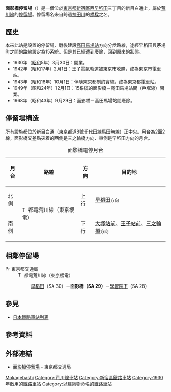 {{Unreferenced|time=2018-02-11T01:07:15+00:00}}
{{NoteTA|1 = zh:面影橋站; zh-cn:面影桥站; zh-tw:面影橋車站; zh-hk:面影橋站; }}
{{日本車站資訊
|公司色       = #009f40
|文字色     = 
|站名       = 面影橋停留場
|圖片       = Omokagebashi Station.jpg
|pxl        = 
|圖片說明   = 
|日文原名   = 面影橋
|平假名   = おもかげばし
|羅馬拼音   = Omokagebashi
|副站名    = 
|電報略號   = 
|所在地     = {{JPN}}[[東京都|東京都]][[新宿區|新宿區]][[西早稻田|西早稻田]]三丁目
|車站構造     = [[地面車站|地面車站]]
|月台配置     = 2面2線
|啟用年月日 = 1930年（[[昭和|昭和]]5年）3月30日
|廢站年月日 = 
|乘客人數   = 
|上下車人次   = 
|統計年度   = 
|轉車       = 
|備註       = 
|adjacent = {{Adjacent stations|system=東京都電車|line=SA|left=學習院下|right=早稻田|note-left=SA 28<br />0.5km|note-mid={{車站編號r|SA|29|#ee86a7|4}}<br />距離[[三之輪橋停留場|三之輪橋]]11.7km|note-right=SA 30<br />0.5km}}
}}
'''面影橋停留場'''（{{jpn|j=面影橋停留場|hg=おもかげぱしていりゅうじょ|rm=Omokagebashi teiryūjo|f=y}}）是一個位於[[東京都|東京都]][[新宿區|新宿區]][[西早稻田|西早稻田]]三丁目的新目白通上，屬於[[荒川線|荒川線]]的[[鐵路車站|停留場]]。停留場名來自跨過[[神田川_(東京都)|神田川]]的[[橋樑|橋樑]]之名。
== 歷史 ==
本來此站是{{link-ja|王子電氣軌道|王子電気軌道}}設置的停留場，戰後建設[[高田馬場站|高田馬場站]]方向分岔路線，途經早稻田與茅場町之間的路線設定為15系統。但是其已經遭到廢除，回到原來的狀態。
* 1930年（[[昭和|昭和]]5年）3月30日：開業。
* 1942年（昭和17年）2月1日：王子電氣軌道被東京市收購，成為東京市電車站。
* 1943年（昭和18年）10月1日：伴隨東京都制的實施，成為東京都電車站。
* 1949年（昭和24年）12月1日：15系統的面影橋－高田馬場站間（戶塚線）開業。
* 1968年（昭和43年）9月29日：面影橋－高田馬場站間廢除。
== 停留場構造 ==
所有設施都位於新目白通（[[東京都道8號千代田練馬田無線|東京都道8號千代田練馬田無線]]）正中央。月台為2面2線，面影橋交差點夾着的西側是三之輪橋方向、東側是早稻田方向的月台。
{| class="wikitable"
|+ 面影橋電停月台
|-
!月台!!路線!!方向!!目的地
|-
! 北側
| rowspan=2|[[File:Tokyo_Sakura_Tram_symbol.svg|15px]] 都電荒川線（東京櫻電）
| 上行
| [[早稻田停留場|早稻田]]<small>方向</small>
|-
! 南側
| 下行 
| [[大塚站_(東京都)#東京都交通局|大塚站前]]、[[王子站#東京都交通局|王子站前]]、[[三之輪橋停留場|三之輪橋]]<small>方向</small>
|}
==相鄰停留場==
; [[File:PrefSymbol-Tokyo.svg|15px]] 東京都交通局
: [[File:Tokyo_Sakura_Tram_symbol.svg|15px]] 都電荒川線（東京櫻電）
:: [[早稻田停留場|早稻田]]（SA 30）－'''面影橋（SA 29）'''－[[學習院下停留場|學習院下]]（SA 28）
== 參見 ==
{{Commonscat|Omokagebashi Station}}
* [[日本鐵路車站列表|日本鐵路車站列表]]
== 參考資料 ==
{{Reflist}}
== 外部連結 ==
*[https://www.kotsu.metro.tokyo.jp/toden/stations/omokagebashi/ 面影橋停留場] {{Wayback|url=https://www.kotsu.metro.tokyo.jp/toden/stations/omokagebashi/ |date=20180217202654 }} - 東京都交通局

{{都電荒川線}}
{{DEFAULTSORT:Omokagebashi}}
[[Category:日本鐵路車站_O|Mokagebashi]]
[[Category:荒川線車站|Category:荒川線車站]]
[[Category:新宿區鐵路車站|Category:新宿區鐵路車站]]
[[Category:1930年啟用的鐵路車站|Category:1930年啟用的鐵路車站]]
[[Category:以建築物命名的鐵路車站|Category:以建築物命名的鐵路車站]]